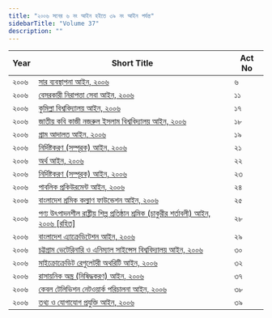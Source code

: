 ```yaml
---
title: "২০০৬ সনের ৬ নং আইন হইতে ৩৯ নং আইন পর্যন্ত"
sidebarTitle: "Volume 37"
description: ""
---
```


| Year | Short Title | Act No |
|------|-------------|--------|
| ২০০৬ | [সার ব্যবস্থাপনা আইন, ২০০৬](/laws/volume-37/act-934) | ৬ |
| ২০০৬ | [বেসরকারী নিরাপত্তা সেবা আইন, ২০০৬](/laws/volume-37/act-935) | ১১ |
| ২০০৬ | [কুমিল্লা বিশ্ববিদ্যালয় আইন, ২০০৬](/laws/volume-37/act-936) | ১৭ |
| ২০০৬ | [জাতীয় কবি কাজী নজরুল ইসলাম বিশ্ববিদ্যালয় আইন, ২০০৬](/laws/volume-37/act-937) | ১৮ |
| ২০০৬ | [গ্রাম আদালত আইন, ২০০৬](/laws/volume-37/act-938) | ১৯ |
| ২০০৬ | [নির্দিষ্টকরণ (সম্পূরক) আইন, ২০০৬](/laws/volume-37/act-939) | ২১ |
| ২০০৬ | [অর্থ আইন, ২০০৬](/laws/volume-37/act-940) | ২২ |
| ২০০৬ | [নির্দিষ্টকরণ (সম্পূরক) আইন, ২০০৬](/laws/volume-37/act-941) | ২৩ |
| ২০০৬ | [পাবলিক প্রকিউরমেন্ট আইন, ২০০৬](/laws/volume-37/act-942) | ২৪ |
| ২০০৬ | [বাংলাদেশ শ্রমিক কল্যাণ ফাউন্ডেশন আইন, ২০০৬](/laws/volume-37/act-943) | ২৫ |
| ২০০৬ | [পণ্য উৎপাদনশীল রাষ্ট্রীয় শিল্প প্রতিষ্ঠান শ্রমিক (চাকুরীর শর্তাবলী) আইন, ২০০৬ [রহিত]](/laws/volume-37/act-944) | ২৮ |
| ২০০৬ | [বাংলাদেশ এ্যাক্রেডিটেশন আইন, ২০০৬](/laws/volume-37/act-945) | ২৯ |
| ২০০৬ | [চট্টগ্রাম ভেটেরিনারি ও এনিম্যাল সাইন্সেস বিশ্ববিদ্যালয় আইন, ২০০৬](/laws/volume-37/act-946) | ৩০ |
| ২০০৬ | [মাইক্রোক্রেডিট রেগুলেটরী অথরিটি আইন, ২০০৬](/laws/volume-37/act-947) | ৩২ |
| ২০০৬ | [রাসায়নিক অস্ত্র (নিষিদ্ধকরণ) আইন, ২০০৬](/laws/volume-37/act-948) | ৩৭ |
| ২০০৬ | [কেবল টেলিভিশন নেটওয়ার্ক পরিচালনা আইন, ২০০৬](/laws/volume-37/act-949) | ৩৮ |
| ২০০৬ | [তথ্য ও যোগাযোগ প্রযুক্তি আইন, ২০০৬](/laws/volume-37/act-950) | ৩৯ |
